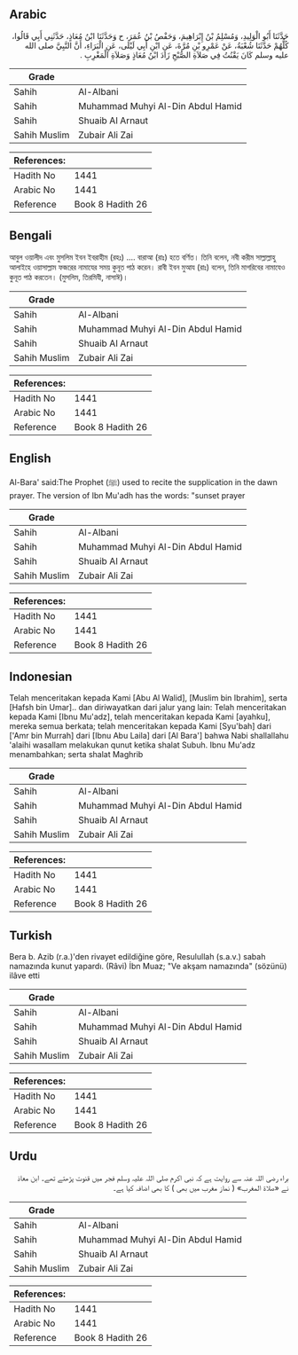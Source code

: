 ## Arabic


<div dir="rtl" lang="ar" style={{fontSize:'larger',backgroundColor:'#f8f9fa',padding:20}}>
حَدَّثَنَا أَبُو الْوَلِيدِ، وَمُسْلِمُ بْنُ إِبْرَاهِيمَ، وَحَفْصُ بْنُ عُمَرَ، ح وَحَدَّثَنَا ابْنُ مُعَاذٍ، حَدَّثَنِي أَبِي قَالُوا، كُلُّهُمْ حَدَّثَنَا شُعْبَةُ، عَنْ عَمْرِو بْنِ مُرَّةَ، عَنِ ابْنِ أَبِي لَيْلَى، عَنِ الْبَرَاءِ، أَنَّ النَّبِيَّ صلى الله عليه وسلم كَانَ يَقْنُتُ فِي صَلاَةِ الصُّبْحِ زَادَ ابْنُ مُعَاذٍ وَصَلاَةِ الْمَغْرِبِ ‏.‏
</div>
<div style={{backgroundColor:'#f8f9fa',padding:20, marginBottom: 10}}><table> <thead> <tr> <th>Grade</th> <th></th> </tr> </thead> <tbody> <tr><td>Sahih</td><td>Al-Albani</td></tr><tr><td>Sahih</td><td>Muhammad Muhyi Al-Din Abdul Hamid</td></tr><tr><td>Sahih</td><td>Shuaib Al Arnaut</td></tr><tr><td>Sahih Muslim</td><td>Zubair Ali Zai</td></tr></tbody></table><table> <thead> <tr> <th>References:</th> <th></th> </tr> </thead> <tbody><tr><td>Hadith No</td><td>1441</td></tr><tr><td>Arabic No</td><td>1441</td></tr><tr><td>Reference</td><td>Book 8 Hadith 26</td></tr></tbody></table></div>

## Bengali


<div dir="ltr" lang="bn" style={{fontSize:'larger',backgroundColor:'#f8f9fa',padding:20}}>
আবুল ওয়ালীদ এবং মুসলিম ইবন ইবরাহীম (রহঃ) .... বারাআ (রাঃ) হতে বর্ণিত। তিনি বলেন, নবী করীম সাল্লাল্লাহু আলাইহে ওয়াসাল্লাম ফজরের নামাযের সময় কুনূত পাঠ করেন। রাবী ইবন মুআয (রাঃ) বলেন, তিনি মাগরিবের নামাযেও কুনূত পাঠ করতেন। (মুসলিম, তিরমিযী, নাসাঈ)।
</div>
<div style={{backgroundColor:'#f8f9fa',padding:20, marginBottom: 10}}><table> <thead> <tr> <th>Grade</th> <th></th> </tr> </thead> <tbody> <tr><td>Sahih</td><td>Al-Albani</td></tr><tr><td>Sahih</td><td>Muhammad Muhyi Al-Din Abdul Hamid</td></tr><tr><td>Sahih</td><td>Shuaib Al Arnaut</td></tr><tr><td>Sahih Muslim</td><td>Zubair Ali Zai</td></tr></tbody></table><table> <thead> <tr> <th>References:</th> <th></th> </tr> </thead> <tbody><tr><td>Hadith No</td><td>1441</td></tr><tr><td>Arabic No</td><td>1441</td></tr><tr><td>Reference</td><td>Book 8 Hadith 26</td></tr></tbody></table></div>

## English


<div dir="ltr" lang="en" style={{fontSize:'larger',backgroundColor:'#f8f9fa',padding:20}}>
Al-Bara' said:The Prophet (ﷺ) used to recite the supplication in the dawn prayer. The version of Ibn Mu'adh has the words: "sunset prayer
</div>
<div style={{backgroundColor:'#f8f9fa',padding:20, marginBottom: 10}}><table> <thead> <tr> <th>Grade</th> <th></th> </tr> </thead> <tbody> <tr><td>Sahih</td><td>Al-Albani</td></tr><tr><td>Sahih</td><td>Muhammad Muhyi Al-Din Abdul Hamid</td></tr><tr><td>Sahih</td><td>Shuaib Al Arnaut</td></tr><tr><td>Sahih Muslim</td><td>Zubair Ali Zai</td></tr></tbody></table><table> <thead> <tr> <th>References:</th> <th></th> </tr> </thead> <tbody><tr><td>Hadith No</td><td>1441</td></tr><tr><td>Arabic No</td><td>1441</td></tr><tr><td>Reference</td><td>Book 8 Hadith 26</td></tr></tbody></table></div>

## Indonesian


<div dir="ltr" lang="id" style={{fontSize:'larger',backgroundColor:'#f8f9fa',padding:20}}>
Telah menceritakan kepada Kami [Abu Al Walid], [Muslim bin Ibrahim], serta [Hafsh bin Umar].. dan diriwayatkan dari jalur yang lain: Telah menceritakan kepada Kami [Ibnu Mu'adz], telah menceritakan kepada Kami [ayahku], mereka semua berkata; telah menceritakan kepada Kami [Syu'bah] dari ['Amr bin Murrah] dari [Ibnu Abu Laila] dari [Al Bara'] bahwa Nabi shallallahu 'alaihi wasallam melakukan qunut ketika shalat Subuh. Ibnu Mu'adz menambahkan; serta shalat Maghrib
</div>
<div style={{backgroundColor:'#f8f9fa',padding:20, marginBottom: 10}}><table> <thead> <tr> <th>Grade</th> <th></th> </tr> </thead> <tbody> <tr><td>Sahih</td><td>Al-Albani</td></tr><tr><td>Sahih</td><td>Muhammad Muhyi Al-Din Abdul Hamid</td></tr><tr><td>Sahih</td><td>Shuaib Al Arnaut</td></tr><tr><td>Sahih Muslim</td><td>Zubair Ali Zai</td></tr></tbody></table><table> <thead> <tr> <th>References:</th> <th></th> </tr> </thead> <tbody><tr><td>Hadith No</td><td>1441</td></tr><tr><td>Arabic No</td><td>1441</td></tr><tr><td>Reference</td><td>Book 8 Hadith 26</td></tr></tbody></table></div>

## Turkish


<div dir="ltr" lang="tr" style={{fontSize:'larger',backgroundColor:'#f8f9fa',padding:20}}>
Bera b. Azib (r.a.)'den rivayet edildiğine göre, Resulullah (s.a.v.) sabah namazında kunut yapardı. (Râvi) İbn Muaz; "Ve akşam namazında" (sözünü) ilâve etti
</div>
<div style={{backgroundColor:'#f8f9fa',padding:20, marginBottom: 10}}><table> <thead> <tr> <th>Grade</th> <th></th> </tr> </thead> <tbody> <tr><td>Sahih</td><td>Al-Albani</td></tr><tr><td>Sahih</td><td>Muhammad Muhyi Al-Din Abdul Hamid</td></tr><tr><td>Sahih</td><td>Shuaib Al Arnaut</td></tr><tr><td>Sahih Muslim</td><td>Zubair Ali Zai</td></tr></tbody></table><table> <thead> <tr> <th>References:</th> <th></th> </tr> </thead> <tbody><tr><td>Hadith No</td><td>1441</td></tr><tr><td>Arabic No</td><td>1441</td></tr><tr><td>Reference</td><td>Book 8 Hadith 26</td></tr></tbody></table></div>

## Urdu


<div dir="rtl" lang="ur" style={{fontSize:'larger',backgroundColor:'#f8f9fa',padding:20}}>
براء رضی اللہ عنہ سے روایت ہے کہ نبی اکرم صلی اللہ علیہ وسلم فجر میں قنوت پڑھتے تھے۔ ابن معاذ نے «صلاة المغرب» ( نماز مغرب میں بھی ) کا بھی اضافہ کیا ہے۔
</div>
<div style={{backgroundColor:'#f8f9fa',padding:20, marginBottom: 10}}><table> <thead> <tr> <th>Grade</th> <th></th> </tr> </thead> <tbody> <tr><td>Sahih</td><td>Al-Albani</td></tr><tr><td>Sahih</td><td>Muhammad Muhyi Al-Din Abdul Hamid</td></tr><tr><td>Sahih</td><td>Shuaib Al Arnaut</td></tr><tr><td>Sahih Muslim</td><td>Zubair Ali Zai</td></tr></tbody></table><table> <thead> <tr> <th>References:</th> <th></th> </tr> </thead> <tbody><tr><td>Hadith No</td><td>1441</td></tr><tr><td>Arabic No</td><td>1441</td></tr><tr><td>Reference</td><td>Book 8 Hadith 26</td></tr></tbody></table></div>
